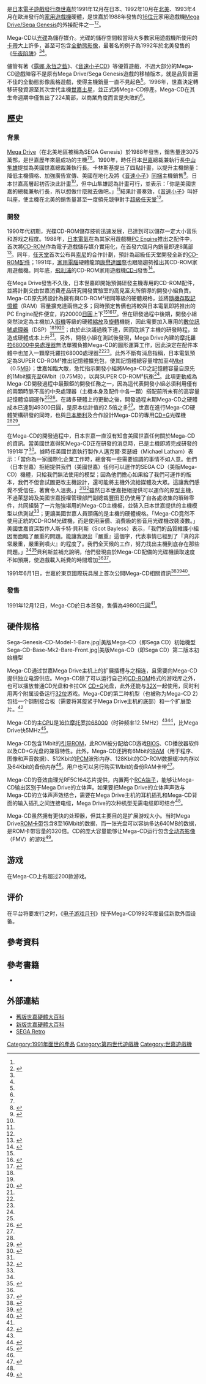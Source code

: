 {{noteTA
|G1=Games
|G2=IT
|1=zh-cn:世嘉; zh-hk:世嘉; zh-tw:SEGA;
|2=zh-cn:三维; zh-hk:3D; zh-tw:3D;
|3=zh-cn:主板; zh-hk:主板; zh-tw:主機板;
}}
{{Infobox information appliance
| name = Mega-CD
| title = Mega-CD
| aka = Sega CD<ref name="セガハード大百科"/>
| logo = [[File:Mega-CD_logo.png|250px]]<br> <div style="margin-top:5px">[[File:Sega_CD_Logo_USA.png|250px]]
| logo caption = 上：Mega-CD標誌<br>下：Sega CD標誌（美版）
| image = [[File:Sega-CD-Model1-Set.jpg|250px]]<br>[[File:Sega-CD-Model2-Set.jpg|250px]]
| caption = 上：Sega CD與Sega Genesis並用示意圖<br>下：Sega CD第二版本與Genesis第二版本並用示意圖
| manufacturer = [[世嘉|世嘉]]
| family =
| type = [[家用遊戲機|家用遊戲機]]{{en-link|配件|Video game accessory}}
| generation = [[第四世代遊戲機|第四世代]]
| releasedate = {{vgrelease|JP|1991年12月12日<ref name="セガハード大百科">{{Cite web|url=https://sega.jp/history/hard/mega-cd/|title=セガハード大百科 - メガCD|accessdate=2018-09-25|author=|date=|work=セガハード大百科|publisher=セガ|language=ja|archive-date=2020-12-26|archive-url=https://web.archive.org/web/20201226113429/https://sega.jp/history/hard/mega-cd/|dead-url=no}}</ref>|NA|1992年10月15日|EU|1993年4月2日|巴西|1993年10月}}
| lifespan = 1991年－1996年
| price = 日本：[[日圓|JP¥]] 49,800<ref name="セガハード大百科"/><br />美國：[[美元|US$]] 299.95<br />英國：[[英鎊|UK₤]] 269.99
| discontinued = {{vgrelease|WW|1996<ref name="セガハード大百科"/>}}
| unitssold = 224萬部
| unitsshipped = 
| media = [[CD-ROM|CD-ROM]]、[[CD+G|CD+G]]
| power = [[直流電|DC]] 9 [[伏特|V]] @ 13 [[瓦特|W]]
| cpu = [[摩托羅拉68000|摩托羅拉68000]] @ 12.5 [[MHz|MHz]]
| memory = 512[[千位元組|KB]]主記憶體<br/>256KB[[VRAM|視訊隨機存取記憶體]]<ref name="セガハード大百科"/>
| storage = 8KB內建儲存空間
| memory card = 可擴充最多128KB
| display = 預設解析度320×224<ref name="セガハード大百科"/>
| graphics = 
| sound = [[理光|理光]]RF5C164
| input = 
| controllers = 
| connectivity = 
| service =
| dimensions = 301×213×113[[公釐|公釐]]<ref name="セガハード大百科"/>
| weight = 
| topgame = 《[[音速小子CD|音速小子CD]]》（150萬份）<ref>{{Cite web|url=http://www.vgchartz.com/platform/50/sega-cd/|title=Sega CD - VGChartz|accessdate=2018-09-12|work=www.vgchartz.com|archive-url=https://web.archive.org/web/20180612142629/http://www.vgchartz.com/platform/50/sega-cd/|archive-date=2018-06-12|dead-url=no}}</ref><ref>Official Gallup UK Mega-CD sales chart, February 1994, published in ''[[Mega_(magazine)|Mega]]'' issue 17</ref><ref>{{cite book|title=Guinness World Records 2016: Gamer's Edition|date=2015|isbn=9781910561096}}</ref>
| predecessor =
| related = [[Super_32X|Super 32X]]
| website = 
}}
{{vgname2|Mega-CD|ja=メガCD|na=SEGA CD|多簡稱為'''MCD'''、'''SCD'''}}是[[日本|日本]][[電子遊戲發行商|電子遊戲發行商]][[世嘉|世嘉]]於1991年12月在日本、1992年10月在[[北美|北美]]、1993年4月在歐洲發行的[[家用遊戲機|家用遊戲機]]硬體，是世嘉於1988年發售的[[16位元|16位元]]家用遊戲機[[Mega_Drive|Mega Drive/Sega Genesis]]的外接配件之一<ref name="セガハード大百科"/><ref name="セガハードストーリー">{{Cite web|url=https://sega.jp/history/hard/column/column_03.html|title=セガハードストーリー - メガCD|accessdate=2018-09-25|author=|date=|work=セガハード大百科|publisher=セガ|language=ja|archive-date=2020-12-26|archive-url=https://web.archive.org/web/20201226113438/https://sega.jp/history/hard/column/column_03.html|dead-url=no}}</ref>。

Mega-CD以[[光碟|光碟]]為儲存媒介。光碟的儲存空間較當時大多數家用遊戲機所使用的[[ROM卡帶|卡帶]]大上許多，甚至可包含[[全動態影像|全動態影像]]，最著名的例子為1992年於北美發售的《[[午夜陷阱|午夜陷阱]]》<ref name="セガハード大百科"/><ref name="セガハードストーリー"/>。

儘管有著《[[露娜_永恆之藍|露娜 永恆之藍]]》、《[[音速小子CD|音速小子CD]]》等優質遊戲，不過大部分的Mega-CD遊戲陣容不是原有Mega Drive/Sega Genesis遊戲的移植版本，就是品質普遍不佳的全動態影像風格遊戲，使得主機銷量一直不見起色<ref name="セガハードストーリー"/>。1996年，世嘉決定轉移研發資源至其次世代主機[[世嘉土星|世嘉土星]]，並正式將Mega-CD停產。Mega-CD在其生命週期中僅售出了224萬部，以商業角度而言是失敗的<ref name="セガハードストーリー"/>。

== 歷史 ==

=== 背景 ===
[[Mega_Drive|Mega Drive]]（在北美地區被稱為SEGA Genesis）於1988年發售，銷售量達3075萬部，是世嘉歷年來最成功的主機<ref name="セガハードストーリー"/><ref name="Retroinspection">{{cite journal|title=Retroinspection: Mega Drive|author=Sczepaniak, John|url=|journal=[[Retro_Gamer|Retro Gamer]]|publisher={{en-link|Imagine Publishing}}|issue=27|doi=|others=|year=2006|volume=|page=|pages=42–47|pmid=}}</ref>。1990年，時任日本[[世嘉|世嘉]]總裁兼執行長[[中山隼雄|中山隼雄]]提拔{{En-link|湯姆·卡林斯基|Tom Kalinske}}為美國世嘉總裁兼執行長。卡林斯基提出了四點計畫，以提升主機銷量：降低主機價格、加強廣告宣傳、美國在地化及將《[[音速小子_(1991年遊戲)|音速小子]]》[[同捆|同捆]]主機銷售<ref name="Kent_pp424_431">{{cite book|title=The Ultimate History of Video Games: The Story Behind the Craze that Touched our Lives and Changed the World|last=Kent|first=Steven L.|publisher=[[Prima_Games|Prima Games]]|year=2001|isbn=0-7615-3643-4|location=Roseville, California|pages=|chapter=Run for the Money}}</ref>。日本世嘉高層起初否決此計畫<ref name="Kent_pp424_431" />，但中山隼雄認為計畫可行，並表示：「你是美國世嘉的總裁兼執行長，所以想做什麼就去做吧。」<ref name="Retroinspection" />結果計畫奏效，《[[音速小子_(1991年遊戲)|音速小子]]》叫好叫座，使主機在北美的銷售量甚至一度領先競爭對手[[超級任天堂|超級任天堂]]<ref name="Kent_pp424_431" />。

=== 開發 ===
1990年代初期，光碟CD-ROM儲存技術迅速发展，已達到可以儲存一定大小音乐和游戏之程度。1988年，[[日本電氣|日本電氣]]在為其家用遊戲機[[PC_Engine|PC Engine]]推出之配件{{Ja-link|CD-ROM²|}}中，首次將[[CD-ROM|CD-ROM]]作為電子遊戲儲存媒介實用化，在首發六個月內銷量即達8萬部<ref name="Sentinel">{{cite news|url=http://docs.newsbank.com/openurl?ctx_ver=z39.88-2004&rft_id=info:sid/iw.newsbank.com:AWNB:ORLB&rft_val_format=info:ofi/fmt:kev:mtx:ctx&rft_dat=0EB760D7A3006527&svc_dat=InfoWeb:aggregated5&req_dat=0ECC86DE7A4704AD|title=CD+G to be Unveiled in May|author=Takiff, Jonathan|date=1989-04-29|work=|newspaper=The Orlando Sentinel {{subscription required|via={{en-link|NewsBank}}}}|accessdate=2018-09-22|deadurl=no|archiveurl=https://web.archive.org/web/20131110080330/http://docs.newsbank.com/openurl?ctx_ver=z39.88-2004|archivedate=2013-11-10}}</ref>。同年，[[任天堂|任天堂]]首次公布與[[索尼|索尼]]的合作計劃，預計為超級任天堂開發全新的[[超级任天堂CD-ROM转接器|CD-ROM配件]]；1991年，[[家用電腦|家用電腦]]硬體龍頭[[康懋達國際|康懋達國際]]也跟隨趨勢推出其CD-ROM家用遊戲機{{En-link|康懋達CDTV|Commodore CDTV}}。同年底，[[飛利浦|飛利浦]]的CD-ROM家用遊戲機[[CD-i|CD-i]]發售<ref name="segacd2">{{cite book|title=The Ultimate History of Video Games: The Story Behind the Craze that Touched our Lives and Changed the World|url=https://archive.org/details/ultimatehistoryo0000kent|last=Kent|first=Steven L.|publisher=Prima Publishing|year=2001|isbn=0-7615-3643-4|location=Roseville, California|pages=|chapter=The War}}</ref>。

在Mega Drive發售不久後，日本世嘉即開始預備研發主機專用的CD-ROM配件，並將計劃交由世嘉消費產品研究開發實驗室的高見富夫所領導的開發小組負責。Mega-CD原先將設計為擁有與CD-ROM²相同等級的硬體規格，並將[[隨機存取記憶體|隨機存取記憶體]]（RAM）容量擴充達兩倍之多；同時預定售價也將較與日本電氣即將推出的PC Engine配件{{Ja-link|SUPER CD-ROM²}}便宜，約20000[[日圓|日圓]]上下<ref name="セガハードストーリー"/><ref name="Takami2">{{cite journal|title=Behind the Screens at Sega of Japan|author=|url=|date=1991-12|journal=[[Electronic_Gaming_Monthly|Electronic Gaming Monthly]]|publisher=EGM Media, LLC.|issue=29|doi=|others=|year=|volume=3|page=|pages=115, 122|pmid=}}</ref><ref>{{Cite web|url=https://segaretro.org/index.php?title=File:EGM_US_029.pdf&page=115|title=File:EGM US 029.pdf - Sega Retro|accessdate=2018-09-25|work=segaretro.org|language=en|archive-date=2020-12-26|archive-url=https://web.archive.org/web/20201226113455/https://segaretro.org/index.php?title=File%3AEGM_US_029.pdf&page=115|dead-url=no}}</ref>。但在研發過程中後期，開發小組突然決定為主機加入[[街機主機板#SEGA|街機]]等級的硬體[[縮放|縮放]]及[[旋轉|旋轉]]機能，因此需要加入專用的[[數位訊號處理器|數位訊號處理器]]（DSP）<ref name="セガハードストーリー"/><ref name="Takami2" /><ref name="Siliconera">{{cite web|url=http://www.siliconera.com/2013/09/18/segas-original-hardware-developer-talks-about-the-companys-past-consoles/|title=Sega's Original Hardware Developer Talks About The Company's Past Consoles|accessdate=2018-09-22|author=Sato|date=2013-09-18|publisher=Siliconera|archiveurl=https://web.archive.org/web/20131202230217/http://www.siliconera.com/2013/09/18/segas-original-hardware-developer-talks-about-the-companys-past-consoles/|archivedate=2013-12-02|deadurl=no}}</ref>；由於此決議過晚下達，因而耽誤了主機的研發時程，並造成硬體成本上升<ref name="Takami2" />。另外，開發小組在測試後發現，Mega Drive內建的[[摩托羅拉68000|摩托羅拉68000]][[中央處理器|中央處理器]]無法單獨負擔Mega-CD的圖形運算工作，因此決定在配件本體中也加入一顆摩托羅拉68000處理器<ref name="セガハードストーリー"/><ref name="Takami2" />。此外不斷有消息指稱，日本電氣預定為SUPER CD-ROM²推出記憶體擴充包，使其記憶體總容量增加至4[[百萬位元|Mbit]]（0.5[[百萬位元組|MB]]）；世嘉如臨大敵，急忙指示開發小組將Mega-CD之記憶體容量自原先的1Mbit擴充至6Mbit（0.75MB），以與SUPER CD-ROM²抗衡<ref name="Takami2" />。此項更動成為Mega-CD開發過程中最艱鉅的開發任務之一，因為這代表開發小組必須利用僅有的兩顆時脈不高的中央處理器（主機本身及配件中各一顆）搭配前所未有的高容量記憶體協調運作<ref name="Siliconera" /><ref>{{Cite web|url=https://segaretro.org/index.php?title=File:EGM_US_029.pdf&page=122|title=File:EGM US 029.pdf - Sega Retro|accessdate=2018-09-25|work=segaretro.org|language=en|archive-date=2020-12-26|archive-url=https://web.archive.org/web/20201226113459/https://segaretro.org/index.php?title=File%3AEGM_US_029.pdf&page=122|dead-url=no}}</ref>。在諸多硬體上的更動之後，開發過程末期Mega-CD之硬體成本已達到49300日圓，是原本估計值的2.5倍之多<ref name="Takami2" />。世嘉在進行Mega-CD硬體架構研發的同時，也與[[日本勝利株式會社|日本勝利]]及{{En-link|華納通訊|Warner Communications}}合作設計Mega-CD的專用[[CD+G|CD+G]]光碟機<ref name="Sentinel" /><ref name="economist">{{cite news|url=http://search.proquest.com/docview/224134880?accountid=141690|title=Sega v Nintendo: Sonic Boom|author=|date=1992-01-25|work=|newspaper=[[The_Economist|The Economist]] {{subscription required|via=[[ProQuest|ProQuest]]}}|accessdate=2018-09-22|archive-date=2018-09-28|archive-url=https://web.archive.org/web/20180928182729/https://search.proquest.com/docview/224134880?accountid=141690|dead-url=no}}</ref>。

在Mega-CD的開發過程中，日本世嘉一直沒有知會美國世嘉任何關於Mega-CD的資訊。當美國世嘉得知Mega-CD正在研發的消息時，已是主機即將完成研發的1991年了<ref name=":0">{{cite web|url=http://www.sega-16.com/2012/03/interview-scot-bayless/|title=Interview:Scot Bayless|accessdate=2018-09-22|author=|date=2012-03-01|last=Horowitz|first=Ken|work=Sega-16|publisher=|archiveurl=https://web.archive.org/web/20120303233609/http://www.sega-16.com/2012/03/interview-scot-bayless/|archivedate=2012-03-03|dead-url=no}}</ref>。據時任美國世嘉執行製作人邁克爾·萊瑟姆（Michael Latham）表示：「當你為一家國際化企業工作時，總會有一些需要協調的事情不如人意。他們（日本世嘉）拒絕提供我們（美國世嘉）任何可以運作的SEGA CD（美版Mega-CD）機體，只給我們無法使用的模型；因為他們擔心如果給了我們可運作的版本，我們不但會試圖更改主機設計，還可能將主機外流給媒體及大眾。這讓我們感覺不受信任，著實令人沮喪。」<ref name="segacd2" /><ref>{{Cite web|url=https://segaretro.org/index.php?title=File:UltimateHistoryofVideoGames_Book_US.pdf&page=465|title=File:UltimateHistoryofVideoGames Book US.pdf - Sega Retro|accessdate=2018-09-25|work=segaretro.org|language=en|archive-date=2020-12-26|archive-url=https://web.archive.org/web/20201226113517/https://segaretro.org/index.php?title=File%3AUltimateHistoryofVideoGames_Book_US.pdf&page=465|dead-url=no}}</ref>雖然日本世嘉拒絕提供可以運作的原型主機，不過萊瑟姆及美國世嘉授權管理部門副總裁豐田忍仍使用了自各處收集的瑣碎零件，共同組裝了一片勉強堪用的Mega-CD主機板，並裝入日本世嘉提供的主機模型以供測試<ref name="segacd2" />；更讓美國世嘉人員頭痛的是主機的硬體規格。「Mega-CD竟然不使用正統的CD-ROM光碟機，而是使用廉價、消費級的影音用光碟機改裝湊數。」美國世嘉資深製作人斯卡特·貝利斯（Scot Bayless）表示，「我們的品質維護小組因而面臨了嚴重的問題。能讓我說出『嚴重』這個字，代表事情已經到了『真的非常嚴重，嚴重到噴火』的程度了。我們全天候的工作，努力找出主機到底存在那些問題。」<ref name=":0" /><ref>{{Cite web|url=https://segaretro.org/index.php?title=File:UltimateHistoryofVideoGames_Book_US.pdf&page=466|title=File:UltimateHistoryofVideoGames Book US.pdf - Sega Retro|accessdate=2018-09-25|work=segaretro.org|language=en|archive-date=2020-12-13|archive-url=https://web.archive.org/web/20201213230629/https://segaretro.org/index.php?title=File%3AUltimateHistoryofVideoGames_Book_US.pdf&page=466|dead-url=no}}</ref>貝利斯並補充說明，他們發現由於Mega-CD配備的光碟機讀取速度不如預期，使遊戲載入耗費的時間增加<ref name=":0" /><ref name="Eurogamer">{{cite web|url=http://www.eurogamer.net/articles/2012-02-22-the-rise-and-fall-of-sega-enterprises|title=The Rise and Fall of Sega Enterprises|accessdate=2018-09-24|author=McFerran, Damien|date=|year=2012|publisher=[[Eurogamer|Eurogamer]]|archiveurl=https://web.archive.org/web/20140216124431/http://www.eurogamer.net/articles/2012-02-22-the-rise-and-fall-of-sega-enterprises|archivedate=2014-02-16|deadurl=no}}</ref>。

1991年6月1日，世嘉於東京國際玩具展上首次公開Mega-CD相關資訊<ref name="RetroGamer">{{cite journal|title=Next Level Gaming: Sega Mega-CD|author=Birch, Aaron|url=|journal=Retro Gamer|publisher=Live Publishing|issue=17|doi=|others=|year=2005|volume=|page=|pages=36–42|pmid=}}</ref><ref>{{Cite web|url=https://segaretro.org/index.php?title=File:EGM_US_025.pdf&page=36|title=File:EGM US 025.pdf - Sega Retro|accessdate=2018-09-25|work=segaretro.org|language=en|archive-date=2020-12-26|archive-url=https://web.archive.org/web/20201226113537/https://segaretro.org/index.php?title=File%3AEGM_US_025.pdf&page=36|dead-url=no}}</ref><ref>{{Cite web|url=https://segaretro.org/index.php?title=File:EGM_US_025.pdf&page=38|title=File:EGM US 025.pdf - Sega Retro|accessdate=2018-09-25|work=segaretro.org|language=en|archive-date=2020-12-26|archive-url=https://web.archive.org/web/20201226113533/https://segaretro.org/index.php?title=File%3AEGM_US_025.pdf&page=38|dead-url=no}}</ref>。

=== 發售 ===
1991年12月12日，Mega-CD於日本首發，售價為49800[[日圓|日圓]]<ref name="セガハード大百科"/>。

== 硬件规格 ==
<gallery>
Sega-Genesis-CD-Model-1-Bare.jpg|美版Mega-CD（即Sega CD）初始機型
Sega-CD-Base-Mk2-Bare-Front.jpg|美版Mega-CD（即Sega CD）第二版本初始機型
</gallery>
Mega-CD通过世嘉Mega Drive主机上的扩展插槽与之相连，且需要向Mega-CD提供独立电源供应。Mega-CD除了可以运行自己的[[CD-ROM|CD-ROM]]格式的游戏库之外，也可以播放普通CD光盘和卡拉OK [[CD+G|CD+G]]光盘，此外还能与[[32X|32X]]一起使用，同时利用两个附属设备运行[[32位|32位]]游戏。Mega-CD的第二种机型（也被称为Mega-CD 2）包括一个钢制接合板（需要将其旋紧于Mega Drive主机的底部）和一个扩展垫片。<ref name="specs">{{cite book|title=Sega CD instruction manual (model 2)|publisher=Sega of America, Inc.|year=1993}}</ref>

Mega-CD的主[[中央处理器|CPU]]是[[16位|16位]][[摩托罗拉68000|摩托罗拉68000]]（时钟频率12.5MHz）<ref name="RetroGamer"/><ref>{{cite web|url=http://sega.jp/fb/segahard/mcd/data.html|title=Mega-CD data|accessdate=2014-03-24|publisher=Sega Corporation|language=ja|archive-date=2013-10-16|archive-url=https://web.archive.org/web/20131016142854/http://sega.jp/fb/segahard/mcd/data.html|dead-url=no}}</ref>，比Mega Drive快5MHz<ref name="AllgameCD">{{cite web|url=http://allgame.com/platform.php?id=36|title=Sega CD – Overview|accessdate=2013-06-27|author=Beuscher, David|publisher=[[Allgame|Allgame]]|archiveurl=https://www.webcitation.org/6SabxzUSK?url=http://allgame.com/platform.php?id=36|archivedate=2014-09-14|deadurl=yes}}</ref>。

Mega-CD包含1Mbit的[[引导|引导]][[ROM|ROM]]，此ROM被分配给CD游戏[[BIOS|BIOS]]、CD播放器软件以及CD+G光盘的兼容特性。此外，Mega-CD还拥有6Mbit的[[随机存取存储器|RAM]]（用于程序、图像和声音数据）、512Kbit的[[脉冲编码调制|PCM]]波形内存、128Kbit的CD-ROM数据缓冲内存以及64Kbit的备份内存<ref name="specs" />。用户也可以另行购买1Mbit的备份RAM卡带<ref>{{cite journal|title=Saved by the Cart|last=|first=|date=August 1995|journal=[[GamePro|GamePro]]|publisher=[[International_Data_Group|IDG]]|issue=83|page=108}}</ref>。

Mega-CD的音效由理光RF5C164芯片提供，内置两个[[RCA端子|RCA端子]]，能够让Mega-CD输出区别于Mega Drive的立体声。如果要把Mega Drive的立体声声效与Mega-CD的立体声声效结合，需要在Mega Drive主机的耳机插孔和Mega-CD背面的输入插孔之间连接电缆，Mega Drive的次种机型无需电缆即可结合<ref name="specs" />。

Mega-CD虽然拥有更快的处理器，但其主要目的是扩展游戏大小。当时Mega Drive[[ROM卡带|ROM卡带]]包含8至16Mbit的数据，而一张光盘可以容纳多达640MB的数据，是ROM卡带容量的320倍。CD的庞大容量能够让Mega-CD运行包含[[全动态影像|全动态影像]]（FMV）的游戏<ref name="segacd">{{cite book|title=The Ultimate History of Video Games: The Story Behind the Craze that Touched our Lives and Changed the World|url=https://archive.org/details/ultimatehistoryo0000kent|last=Kent|first=Steven L.|publisher=Prima Publishing|year=2001|isbn=0-7615-3643-4|location=Roseville, California|chapter=The War}}</ref>。

== 游戏 ==

在Mega-CD上有超过200款游戏。

== 评价 ==

在平台将要发行之时，《[[电子游戏月刊|电子游戏月刊]]》授予Mega-CD1992年度最佳新款外围设备。

== 參考資料 ==
{{Reflist|2}}

== 參考書籍 ==
* {{cite book|title=The Ultimate History of Video Games: The Story Behind the Craze that Touched our Lives and Changed the World|url=https://archive.org/details/ultimatehistoryo0000kent|last=Kent|first=Steven L.|publisher=[[Prima_Games|Prima Publishing]]|year=2001|isbn=0-7615-3643-4|location=Roseville, California|ref=harv}}

== 外部連結 ==
{{Commons category|Mega-CD}}
{{portal|世嘉|電子遊戲|日本}}
* [https://sega.jp/fb/segahard/mcd/ 舊版世嘉硬體大百科] {{Wayback|url=https://sega.jp/fb/segahard/mcd/ |date=20201125123952 }}{{ja icon}}
* [https://sega.jp/history/hard/mega-cd/ 新版世嘉硬體大百科] {{Wayback|url=https://sega.jp/history/hard/mega-cd/ |date=20201226113429 }}{{ja icon}}
* [https://segaretro.org/Sega_Mega-CD SEGA Retro] {{Wayback|url=https://segaretro.org/Sega_Mega-CD |date=20200427045643 }}{{en icon}}

{{世嘉}}

[[Category:1991年面世的產品|Category:1991年面世的產品]]
[[Category:第四世代遊戲機|Category:第四世代遊戲機]]
[[Category:世嘉遊戲機|Category:世嘉遊戲機]]